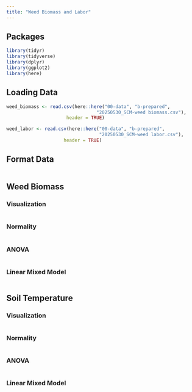 ```yaml
---
title: "Weed Biomass and Labor"
---
```


## Packages

```r
library(tidyr)
library(tidyverse)
library(dplyr)
library(ggplot2)
library(here)

```

## Loading Data
```r
weed_biomass <- read.csv(here::here("00-data", "b-prepared", 
                                 "20250530_SCM-weed biomass.csv"), 
                      header = TRUE)

weed_labor <- read.csv(here::here("00-data", "b-prepared", 
                                  "20250530_SCM-weed labor.csv"), 
                     header = TRUE)

```

## Format Data

```r

```


## Weed Biomass

### Visualization

```r


```

### Normality
```r

```

### ANOVA
```r

```

### Linear Mixed Model
```r

```

## Soil Temperature

### Visualization

```r


```

### Normality
```r

```

### ANOVA
```r

```

### Linear Mixed Model
```r

```